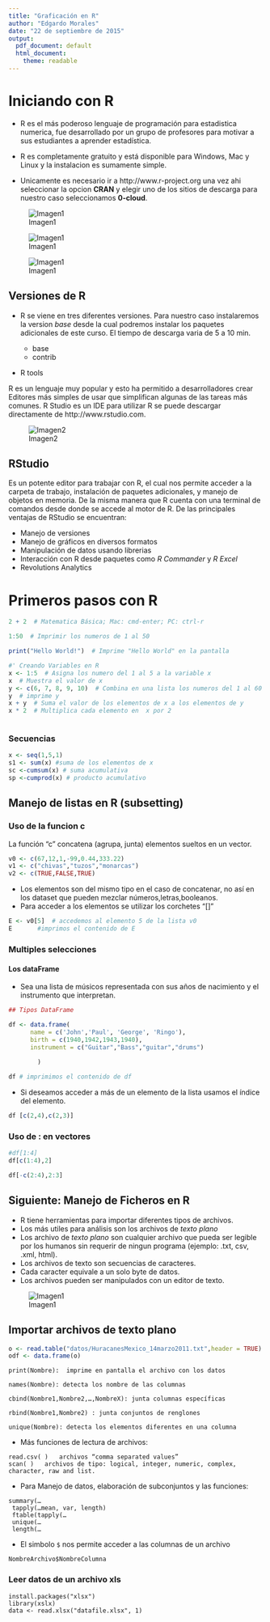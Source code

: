 ```yaml
---
title: "Graficación en R"
author: "Edgardo Morales"
date: "22 de septiembre de 2015"
output:
  pdf_document: default
  html_document:
    theme: readable
---
```


# Iniciando con R

- R es el más poderoso lenguaje de programación para estadistica numerica, fue desarrollado por un grupo de profesores para motivar a sus estudiantes a aprender estadística.

-  R es completamente gratuito y está disponible para Windows, Mac y Linux y la instalacion es sumamente simple.
- Unicamente es necesario ir a http://www.r-project.org una vez ahi seleccionar la opcion **CRAN** y elegir uno de los sitios de descarga para nuestro caso seleccionamos **0-cloud**.


![Imagen1](images/Introduccion/r-cran.png)


![Imagen1](images/Introduccion/r-cran2.png)

![Imagen1](images/Introduccion/r-cran3.png)

## Versiones de R
- R se viene en tres diferentes versiones. Para nuestro caso instalaremos la version *base* desde la cual podremos instalar los paquetes adicionales de este curso. El tiempo de descarga varia de 5 a 10 min.

  - base   
  - contrib     
- R tools   




R es un lenguaje muy popular y esto ha permitido a desarrolladores crear Editores más simples de usar que simplifican algunas de las  tareas más comunes.
R Studio es un IDE para utilizar R se puede descargar directamente de http://www.rstudio.com.

![Imagen2](images/Introduccion/rstudio1.png)

## RStudio

Es un potente editor para trabajar con R, el cual nos permite acceder a la carpeta de trabajo, instalación de paquetes adicionales, y manejo de objetos en memoria.
De la misma manera que R cuenta con una terminal de comandos desde donde se accede al motor de R. De las principales ventajas de RStudio se encuentran:

* Manejo de versiones
* Manejo de gráficos en diversos formatos
* Manipulación de datos usando librerias
* Interacción con R desde paquetes como *R Commander* y *R Excel*
* Revolutions Analytics

# Primeros pasos con R

```r
2 + 2  # Matematica Básica; Mac: cmd-enter; PC: ctrl-r

1:50  # Imprimir los numeros de 1 al 50

print("Hello World!")  # Imprime "Hello World" en la pantalla

#' Creando Variables en R
x <- 1:5  # Asigna los numero del 1 al 5 a la variable x
x  # Muestra el valor de x
y <- c(6, 7, 8, 9, 10)  # Combina en una lista los numeros del 1 al 60 a y
y  # imprime y
x + y  # Suma el valor de los elementos de x a los elementos de y
x * 2  # Multiplica cada elemento en  x por 2



```
### Secuencias
```r
x <- seq(1,5,1)
s1 <- sum(x) #suma de los elementos de x
sc <-cumsum(x) # suma acumulativa
sp <-cumprod(x) # producto acumulativo
```

## Manejo de listas en R (subsetting)

### Uso de la funcion **c**
La función "c" concatena (agrupa, junta) elementos sueltos en un vector.
```r
v0 <- c(67,12,1,-99,0.44,333.22)
v1 <- c("chivas","tuzos","monarcas")
v2 <- c(TRUE,FALSE,TRUE)
```



- Los elementos son del mismo tipo en el caso de concatenar, no así en los dataset que pueden mezclar números,letras,booleanos.
- Para acceder a los elementos se utilizar los corchetes "[]"
```r
E <- v0[5]  # accedemos al elemento 5 de la lista v0
E       #imprimos el contenido de E
```



### Multiples selecciones 

#### Los dataFrame

- Sea una lista de músicos representada con sus años de nacimiento y el instrumento que interpretan.
```r

## Tipos DataFrame

df <- data.frame(
      name = c('John','Paul', 'George', 'Ringo'),
      birth = c(1940,1942,1943,1940),
      instrument = c("Guitar","Bass","guitar","drums")
      
        )

df # imprimimos el contenido de df
```

- Si deseamos acceder a más de un elemento de la lista usamos el índice del elemento.
```r

df [c(2,4),c(2,3)]
```
### Uso de $:$ en vectores
```r
#df[1:4]
df[c(1:4),2]
```

```r
df[-c(2:4),2:3]
```



## Siguiente: Manejo de Ficheros en R

- R tiene herramientas para importar diferentes tipos de archivos.
- Los más utiles para análisis son los archivos de _texto plano_   
- Los archivo de _texto plano_ son cualquier archivo que pueda ser legible por los humanos sin requerir de ningun programa (ejemplo: .txt, csv, .xml, html).
- Los archivos de texto son secuencias de caracteres.
- Cada caracter equivale a un solo byte de datos.
- Los archivos pueden ser manipulados con un editor de texto.


![Imagen1](images/archivos/archivos-ejemplo.png)

## Importar archivos de texto plano
```r
o <- read.table("datos/HuracanesMexico_14marzo2011.txt",header = TRUE)
odf <- data.frame(o)
```

```
print(Nombre):  imprime en pantalla el archivo con los datos

names(Nombre): detecta los nombre de las columnas

cbind(Nombre1,Nombre2,…,NombreX): junta columnas específicas

rbind(Nombre1,Nombre2) : junta conjuntos de renglones

unique(Nombre): detecta los elementos diferentes en una columna
```
- Más funciones de lectura de archivos:   

```
read.csv( )   archivos “comma separated values”
scan( )   archivos de tipo: logical, integer, numeric, complex, character, raw and list.       
``` 

- Para Manejo de datos, elaboración de subconjuntos y  las funciones: 
```
summary(… 
 tapply(…mean, var, length)
 ftable(tapply(…
 unique(…
 length(…
```

- El simbolo ```$```  nos permite acceder a las columnas de un archivo
```
NombreArchivo$NombreColumna
```
### Leer datos de un archivo xls
   
```
install.packages("xlsx")
library(xslx)
data <- read.xlsx("datafile.xlsx", 1)
```
